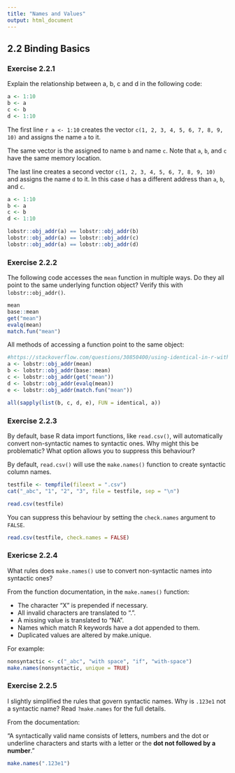 ```yaml
---
title: "Names and Values"
output: html_document
---
```


## 2.2 Binding Basics 

### Exercise 2.2.1

Explain the relationship between a, b, c and d in the following code:

```r
a <- 1:10
b <- a
c <- b
d <- 1:10
```

The first line `r a <- 1:10` creates the vector 
`c(1, 2, 3, 4, 5, 6, 7, 8, 9, 10)` and assigns the name `a` to it.

The same vector is the assigned to name `b` and name `c`. Note that `a`, `b`, 
and `c` have the same memory location.

The last line creates a second vector `c(1, 2, 3, 4, 5, 6, 7, 8, 9, 10)` 
and assigns the name `d` to it. In this case `d` has a different address than 
`a`, `b`, and `c`.

```r
a <- 1:10
b <- a
c <- b
d <- 1:10

lobstr::obj_addr(a) == lobstr::obj_addr(b)
lobstr::obj_addr(a) == lobstr::obj_addr(c)
lobstr::obj_addr(a) == lobstr::obj_addr(d)
```

### Exercise 2.2.2

The following code accesses the `mean` function in multiple ways. Do they all 
point to the same underlying function object? Verify this with 
`lobstr::obj_addr()`.

```r
mean
base::mean
get("mean")
evalq(mean)
match.fun("mean")
```

All methods of accessing a function point to the same object:

```r
#https://stackoverflow.com/questions/30850400/using-identical-in-r-with-multiple-vectors
a <- lobstr::obj_addr(mean)
b <- lobstr::obj_addr(base::mean)
c <- lobstr::obj_addr(get("mean"))
d <- lobstr::obj_addr(evalq(mean))
e <- lobstr::obj_addr(match.fun("mean"))

all(sapply(list(b, c, d, e), FUN = identical, a))
```

### Exercise 2.2.3

By default, base R data import functions, like `read.csv()`, will automatically 
convert non-syntactic names to syntactic ones. Why might this be problematic? 
What option allows you to suppress this behaviour?

By default, `read.csv()` will use the `make.names()` function to create 
syntactic column names.

```r
testfile <- tempfile(fileext = ".csv")
cat("_abc", "1", "2", "3", file = testfile, sep = "\n")

read.csv(testfile)
```

You can suppress this behaviour by setting the `check.names` argument to 
`FALSE`.

```r
read.csv(testfile, check.names = FALSE)
```

### Exericse 2.2.4

What rules does `make.names()` use to convert non-syntactic names into 
syntactic ones?

From the function documentation, in the `make.names()` function:

* The character "X" is prepended if necessary. 
* All invalid characters are translated to ".". 
* A missing value is translated to "NA". 
* Names which match R keywords have a dot appended to them. 
* Duplicated values are altered by make.unique.

For example: 

```r
nonsyntactic <- c("_abc", "with space", "if", "with-space")
make.names(nonsyntactic, unique = TRUE)
```

### Exercise 2.2.5

I slightly simplified the rules that govern syntactic names. Why is `.123e1` not 
a syntactic name? Read `?make.names` for the full details.

From the documentation:

"A syntactically valid name consists of letters, numbers and the dot or 
underline characters and starts with a letter or the **dot not followed by a 
number**."

```r
make.names(".123e1")
```

